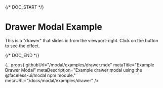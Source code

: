 
{/* DOC_START */}

# Drawer Modal Example

This is a "drawer" that slides in from the viewport-right. Click on the button to see the effect.

<DrawerModalExample />

{/* DOC_END */}

  {...props}
  githubUrl="/modal/examples/drawer.mdx"
  metaTitle="Example Drawer Modal"
  metaDescription="Example drawer modal using the @faceless-ui/modal npm module."
  metaURL="/docs/modal/examples/drawer"
/>
